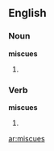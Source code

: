 ==English==
===Noun===
'''miscues'''

#{{plural of|[[miscue]]}}

===Verb===
'''miscues'''

#{{third-person singular of|[[miscue]]}}

[[ar:miscues]]